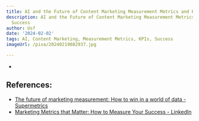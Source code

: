```yaml
---
title: AI and the Future of Content Marketing Measurement Metrics and KPIs for Success
description: AI and the Future of Content Marketing Measurement Metrics and KPIs for
  Success
author: Usf
date: '2024-02-02'
tags: AI, Content Marketing, Measurement Metrics, KPIs, Success
imageUrl: /pixa/20240219082937.jpg

---
```

-

## References:
- [The future of marketing measurement: How to win in a world of data - Supermetrics](https://supermetrics.com/blog/the-future-of-marketing-measurement)
- [Marketing Metrics that Matter: How to Measure Your Success - LinkedIn](https://www.linkedin.com/pulse/marketing-metrics-matter-how-measure-your-success-nathan-neely)
